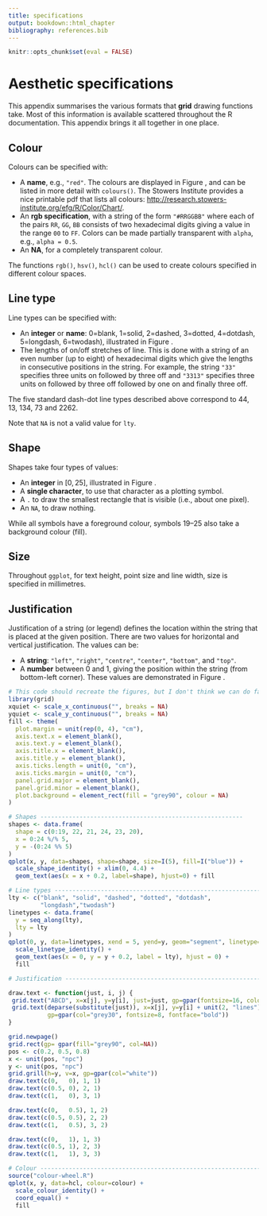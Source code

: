 ```yaml
---
title: specifications
output: bookdown::html_chapter
bibliography: references.bib
---
```



```r
knitr::opts_chunk$set(eval = FALSE)
```

# Aesthetic specifications {#cha:specifications}

This appendix summarises the various formats that **grid** drawing functions take.  Most of this information is available scattered throughout the R documentation.  This appendix brings it all together in one place. \index{Aesthetics!specifications}

## Colour {#sec:colour_spec}

Colours can be specified with: \index{Colour!specifying}

* A __name__, e.g., `"red"`. The colours are displayed in Figure \ref{fig:colours}, and can be listed in more detail with `colours()`. The Stowers Institute provides a nice printable pdf that lists all colours:  <http://research.stowers-institute.org/efg/R/Color/Chart/>.
* An __rgb specification__, with a string of the form `"#RRGGBB"` where each of the pairs `RR`, `GG`, `BB` consists of two hexadecimal digits giving a value in the range `00` to `FF`.  Colors can be made partially transparent with `alpha`, e.g., `alpha = 0.5`.
* An __NA__, for a completely transparent colour.

The functions `rgb()`, `hsv()`, `hcl()` can be used to create colours specified in different colour spaces.

<!--
% The `diverge_hcl()`, `sequential_hcl()`, `rainbow_hcl()`, and `heat_hcl()` functions from the **vcd** package provide other ways of generate colours palettes based on perceptually sound principles.
-->

## Line type {#sec:line-type-spec}

Line types can be specified with: \index{Line type!specifying}

* An __integer__ or __name__: 0=blank, 1=solid, 2=dashed, 3=dotted, 4=dotdash, 5=longdash, 6=twodash), illustrated in Figure \ref{fig:linetype}.
* The lengths of on/off stretches of line. This is done with a string of an even number (up to eight) of hexadecimal digits which give the lengths in consecutive positions in the string. For example, the string `"33"` specifies three units on followed by three off and `"3313"` specifies three units on followed by three off followed by one on and finally three off. 
  
The five standard dash-dot line types described above correspond to 44, 13, 134, 73 and 2262.

Note that `NA` is not a valid value for `lty`.

## Shape {#sec:shape-spec}

Shapes take four types of values: \index{Shape!specifying}

* An __integer__ in $[0, 25]$, illustrated in Figure \ref{fig:shape}.
* A __single character__, to use that character as a plotting symbol.
* A `.` to draw the smallest rectangle that is visible (i.e., about one pixel).
* An `NA`, to draw nothing.

While all symbols have a foreground colour, symbols 19--25 also take a background colour (fill). 

## Size {#sec:size}

Throughout `ggplot`, for text height, point size and line width, size is specified in millimetres. \index{Size!specifying}

## Justification {#sec:justification-spec}

Justification of a string (or legend) defines the location within the string that is placed at the given position.  There are two values for horizontal and vertical justification.  The values can be: \index{Text justification} \indexc{hjust} \indexc{vjust}

* A __string__: `"left"`, `"right"`, `"centre"`, `"center"`, `"bottom"`, and `"top"`.
* A __number__ between 0 and 1, giving the position within the string (from bottom-left corner).  These values are demonstrated in Figure \ref{fig:justification}.

```r
# This code should recreate the figures, but I don't think we can do fancy subfigures with knitr :(
library(grid)
xquiet <- scale_x_continuous("", breaks = NA)
yquiet <- scale_y_continuous("", breaks = NA)
fill <- theme(
  plot.margin = unit(rep(0, 4), "cm"), 
  axis.text.x = element_blank(),
  axis.text.y = element_blank(),
  axis.title.x = element_blank(),
  axis.title.y = element_blank(),
  axis.ticks.length = unit(0, "cm"),
  axis.ticks.margin = unit(0, "cm"),
  panel.grid.major = element_blank(),
  panel.grid.minor = element_blank(),
  plot.background = element_rect(fill = "grey90", colour = NA)
)

# Shapes ---------------------------------------------------------
shapes <- data.frame(
  shape = c(0:19, 22, 21, 24, 23, 20),
  x = 0:24 %/% 5,
  y = -(0:24 %% 5)
)
qplot(x, y, data=shapes, shape=shape, size=I(5), fill=I("blue")) +
  scale_shape_identity() + xlim(0, 4.4) + 
  geom_text(aes(x = x + 0.2, label=shape), hjust=0) + fill

# Line types -----------------------------------------------------------------
lty <- c("blank", "solid", "dashed", "dotted", "dotdash", 
         "longdash","twodash")
linetypes <- data.frame(
  y = seq_along(lty),
  lty = lty
) 
qplot(0, y, data=linetypes, xend = 5, yend=y, geom="segment", linetype=lty) +
  scale_linetype_identity() + 
  geom_text(aes(x = 0, y = y + 0.2, label = lty), hjust = 0) + 
  fill

# Justification --------------------------------------------------------------

draw.text <- function(just, i, j) {
 grid.text("ABCD", x=x[j], y=y[i], just=just, gp=gpar(fontsize=16, colour ="black"))
 grid.text(deparse(substitute(just)), x=x[j], y=y[i] + unit(2, "lines"),
           gp=gpar(col="grey30", fontsize=8, fontface="bold"))
}

grid.newpage()
grid.rect(gp= gpar(fill="grey90", col=NA))
pos <- c(0.2, 0.5, 0.8)
x <- unit(pos, "npc")
y <- unit(pos, "npc")
grid.grill(h=y, v=x, gp=gpar(col="white"))
draw.text(c(0,   0), 1, 1)
draw.text(c(0.5, 0), 2, 1)
draw.text(c(1,   0), 3, 1)

draw.text(c(0,   0.5), 1, 2)
draw.text(c(0.5, 0.5), 2, 2)
draw.text(c(1,   0.5), 3, 2)

draw.text(c(0,   1), 1, 3)
draw.text(c(0.5, 1), 2, 3)
draw.text(c(1,   1), 3, 3)

# Colour ---------------------------------------------------------------------
source("colour-wheel.R")
qplot(x, y, data=hcl, colour=colour) + 
  scale_colour_identity() + 
  coord_equal() + 
  fill
```


\begin{figure}[htbp]
  \centering
  \subfigure[All named colours in Luv space]{
    \label{fig:colours}
    \includegraphics[width=0.45\linewidth]{diagrams/spec-colour}
  }
  \subfigure[Built-in line types]{
    \label{fig:linetype}
    \includegraphics[width=0.45\linewidth]{diagrams/spec-linetype}
  }
  \subfigure[R plotting symbols.  Colour is black, and fill is blue.  Symbol 25 (not shown) is symbol 24 rotated 180 degrees.]{
    \label{fig:shape}
    \includegraphics[width=0.45\linewidth]{diagrams/spec-shape}  
  }
  \subfigure[Horizontal and vertical justification settings.]{
    \label{fig:justification}
    \includegraphics[width=0.45\linewidth]{diagrams/spec-justification}
  }
  \caption{Examples illustrating different aesthetic settings.}
\end{figure}

<!--
% \section{Fonts}
% \label{sec:fonts}
% 
% postscriptFonts, pdfFonts, quartzFonts
% 
% Find R news article
% 
% \begin{itemize}
%   \item \code{face}
%   \item \code{family}
%   \item \code{lineheight}
%   \item \code{fontsize}
% \end{itemize}
-->
